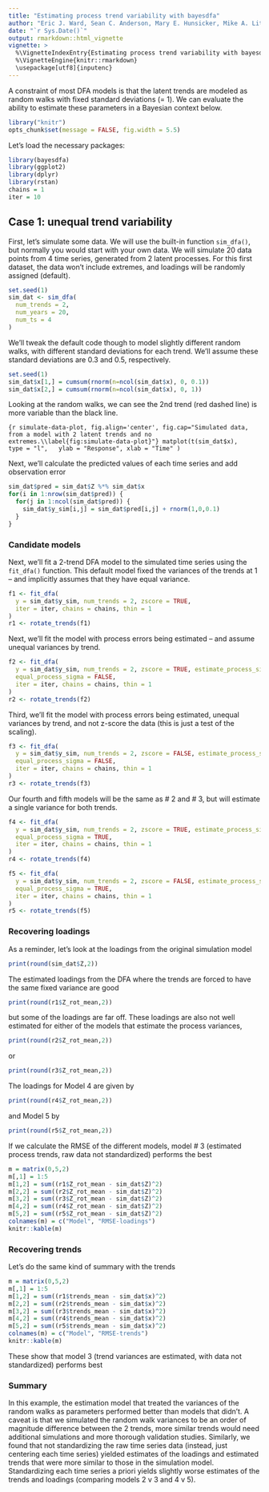 ```yaml
---
title: "Estimating process trend variability with bayesdfa"
author: "Eric J. Ward, Sean C. Anderson, Mary E. Hunsicker, Mike A. Litzow, Luis A. Damiano, Mark D. Scheuerell, Elizabeth E. Holmes, Nick Tolimieri"
date: "`r Sys.Date()`"
output: rmarkdown::html_vignette
vignette: >
  %\VignetteIndexEntry{Estimating process trend variability with bayesdfa}
  %\VignetteEngine{knitr::rmarkdown}
  \usepackage[utf8]{inputenc}
---
```


A constraint of most DFA models is that the latent trends are modeled as random walks with fixed standard deviations (= 1). We can evaluate the ability to estimate these parameters in a Bayesian context below.

```r
library("knitr")
opts_chunk$set(message = FALSE, fig.width = 5.5)
```

Let's load the necessary packages:

```r
library(bayesdfa)
library(ggplot2)
library(dplyr)
library(rstan)
chains = 1
iter = 10
```

## Case 1: unequal trend variability

First, let's simulate some data. We will use the built-in function `sim_dfa()`, but normally you would start with your own data. We will simulate 20 data points from 4 time series, generated from 2 latent processes. For this first dataset, the data won't include extremes, and loadings will be randomly assigned (default).

```r
set.seed(1)
sim_dat <- sim_dfa(
  num_trends = 2,
  num_years = 20,
  num_ts = 4
)
```

We'll tweak the default code though to model slightly different random walks, with different standard deviations for each trend. We'll assume these standard deviations are 0.3 and 0.5, respectively.

```r
set.seed(1)
sim_dat$x[1,] = cumsum(rnorm(n=ncol(sim_dat$x), 0, 0.1))
sim_dat$x[2,] = cumsum(rnorm(n=ncol(sim_dat$x), 0, 1))
```

Looking at the random walks, we can see the 2nd trend (red dashed line) is more variable than the black line. 

```{r simulate-data-plot, fig.align='center', fig.cap="Simulated data, from a model with 2 latent trends and no extremes.\\label{fig:simulate-data-plot}"}
matplot(t(sim_dat$x),
  type = "l",
  ylab = "Response", xlab = "Time"
)
```

Next, we'll calculate the predicted values of each time series and add observation error
```r
sim_dat$pred = sim_dat$Z %*% sim_dat$x
for(i in 1:nrow(sim_dat$pred)) {
  for(j in 1:ncol(sim_dat$pred)) {
    sim_dat$y_sim[i,j] = sim_dat$pred[i,j] + rnorm(1,0,0.1)
  }
}
```

### Candidate models 
Next, we'll fit a 2-trend DFA model to the simulated time series using the `fit_dfa()` function. This default model fixed the variances of the trends at 1 -- and implicitly assumes that they have equal variance.

```r
f1 <- fit_dfa(
  y = sim_dat$y_sim, num_trends = 2, zscore = TRUE,
  iter = iter, chains = chains, thin = 1
)
r1 <- rotate_trends(f1)
```

Next, we'll fit the model with process errors being estimated -- and assume unequal variances by trend.

```r
f2 <- fit_dfa(
  y = sim_dat$y_sim, num_trends = 2, zscore = TRUE, estimate_process_sigma = TRUE,
  equal_process_sigma = FALSE,
  iter = iter, chains = chains, thin = 1
)
r2 <- rotate_trends(f2)
```

Third, we'll fit the model with process errors being estimated, unequal variances by trend, and not z-score 
the data (this is just a test of the scaling).
```r
f3 <- fit_dfa(
  y = sim_dat$y_sim, num_trends = 2, zscore = FALSE, estimate_process_sigma = TRUE,
  equal_process_sigma = FALSE,
  iter = iter, chains = chains, thin = 1
)
r3 <- rotate_trends(f3)
```

Our fourth and fifth models will be the same as # 2 and # 3, but will estimate a single variance for both trends. 

```r
f4 <- fit_dfa(
  y = sim_dat$y_sim, num_trends = 2, zscore = TRUE, estimate_process_sigma = TRUE,
  equal_process_sigma = TRUE,
  iter = iter, chains = chains, thin = 1
)
r4 <- rotate_trends(f4)

f5 <- fit_dfa(
  y = sim_dat$y_sim, num_trends = 2, zscore = FALSE, estimate_process_sigma = TRUE,
  equal_process_sigma = TRUE,
  iter = iter, chains = chains, thin = 1
)
r5 <- rotate_trends(f5)
```


### Recovering loadings 
As a reminder, let's look at the loadings from the original simulation model

```r
print(round(sim_dat$Z,2))
```

The estimated loadings from the DFA where the trends are forced to have the same fixed variance are good

```r
print(round(r1$Z_rot_mean,2))
```

but some of the loadings are far off. These loadings are also not well estimated for either of the models that estimate the process variances,

```r
print(round(r2$Z_rot_mean,2))
```
or
```r
print(round(r3$Z_rot_mean,2))
```

The loadings for Model 4 are given by
```r
print(round(r4$Z_rot_mean,2))
```
and Model 5 by
```r
print(round(r5$Z_rot_mean,2))
```


If we calculate the RMSE of the different models, model # 3 (estimated process trends, raw data not standardized) performs the best

```r
m = matrix(0,5,2)
m[,1] = 1:5
m[1,2] = sum((r1$Z_rot_mean - sim_dat$Z)^2)
m[2,2] = sum((r2$Z_rot_mean - sim_dat$Z)^2)
m[3,2] = sum((r3$Z_rot_mean - sim_dat$Z)^2)
m[4,2] = sum((r4$Z_rot_mean - sim_dat$Z)^2)
m[5,2] = sum((r5$Z_rot_mean - sim_dat$Z)^2)
colnames(m) = c("Model", "RMSE-loadings")
knitr::kable(m)
```

### Recovering trends

Let's do the same kind of summary with the trends

```r
m = matrix(0,5,2)
m[,1] = 1:5
m[1,2] = sum((r1$trends_mean - sim_dat$x)^2)
m[2,2] = sum((r2$trends_mean - sim_dat$x)^2)
m[3,2] = sum((r3$trends_mean - sim_dat$x)^2)
m[4,2] = sum((r4$trends_mean - sim_dat$x)^2)
m[5,2] = sum((r5$trends_mean - sim_dat$x)^2)
colnames(m) = c("Model", "RMSE-trends")
knitr::kable(m)
```

These show that model 3 (trend variances are estimated, with data not standardized) performs best

### Summary

In this example, the estimation model that treated the variances of the random walks as parameters performed better than models that didn't. A caveat is that we simulated the random walk variances to be an order of magnitude difference between the 2 trends, more similar trends would need additional simulations and more thorough validation studies. Similarly, we found that not standardizing the raw time series data (instead, just centering each time series) yielded estimates of the loadings and estimated trends that were more similar to those in the simulation model. Standardizing each time series a priori yields slightly worse estimates of the trends and loadings (comparing models 2 v 3 and 4 v 5). 
